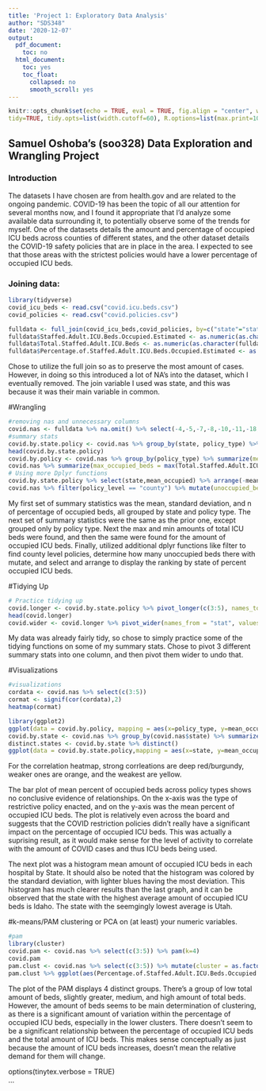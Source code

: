 ```yaml
---
title: 'Project 1: Exploratory Data Analysis'
author: "SDS348"
date: '2020-12-07'
output:
  pdf_document:
    toc: no
  html_document:
    toc: yes
    toc_float:
      collapsed: no
      smooth_scroll: yes
---
```


```r
knitr::opts_chunk$set(echo = TRUE, eval = TRUE, fig.align = "center", warning = F, message = F,
tidy=TRUE, tidy.opts=list(width.cutoff=60), R.options=list(max.print=100))
```

## Samuel Oshoba's (soo328) Data Exploration and Wrangling Project

### Introduction
The datasets I have chosen are from health.gov and are related to the ongoing pandemic. COVID-19 has been the topic of all our attention for several months now, and I found it appropriate that I'd analyze some available data surrounding it, to potentially observe some of the trends for myself. One of the datasets details the amount and percentage of occupied ICU beds across counties of different states, and the other dataset details the COVID-19 safety policies that are in place in the area. I expected to see that those areas with the strictest policies would have a lower percentage of occupied ICU beds. 

### Joining data:
```r
library(tidyverse)
covid_icu_beds <- read.csv("covid.icu.beds.csv")
covid_policies <- read.csv("covid.policies.csv")

fulldata <- full_join(covid_icu_beds,covid_policies, by=c("state"="state_id"))
fulldata$Staffed.Adult.ICU.Beds.Occupied.Estimated <- as.numeric(as.character(fulldata$Staffed.Adult.ICU.Beds.Occupied.Estimated))
fulldata$Total.Staffed.Adult.ICU.Beds <- as.numeric(as.character(fulldata$Total.Staffed.Adult.ICU.Beds))
fulldata$Percentage.of.Staffed.Adult.ICU.Beds.Occupied.Estimated <- as.numeric(as.character(fulldata$Percentage.of.Staffed.Adult.ICU.Beds.Occupied.Estimated))
```
Chose to utilize the full join so as to preserve the most amount of cases. However, in doing so this introduced a lot of NA's into the dataset, which I eventually removed. The join variable I used was state, and this was because it was their main variable in common.

#Wrangling
```r
#removing nas and unnecessary columns
covid.nas <- fulldata %>% na.omit() %>% select(-4,-5,-7,-8,-10,-11,-18,-19)
#summary stats
covid.by.state.policy <- covid.nas %>% group_by(state, policy_type) %>% summarize(mean_occupied = mean(Percentage.of.Staffed.Adult.ICU.Beds.Occupied.Estimated), sd_occupied = sd(Percentage.of.Staffed.Adult.ICU.Beds.Occupied.Estimated), n_occupied = n())
head(covid.by.state.policy)
covid.by.policy <- covid.nas %>% group_by(policy_type) %>% summarize(mean_occupied= mean(Percentage.of.Staffed.Adult.ICU.Beds.Occupied.Estimated), sd_occupied = sd(Percentage.of.Staffed.Adult.ICU.Beds.Occupied.Estimated), n_occupied = n(), max(mean_occupied), min(mean_occupied))
covid.nas %>% summarize(max_occupied_beds = max(Total.Staffed.Adult.ICU.Beds), min_occupied_beds = min(Total.Staffed.Adult.ICU.Beds))
# Using more Dplyr functions
covid.by.state.policy %>% select(state,mean_occupied) %>% arrange(-mean_occupied)
covid.nas %>% filter(policy_level == "county") %>% mutate(unoccupied_beds = Total.Staffed.Adult.ICU.Beds - Staffed.Adult.ICU.Beds.Occupied.Estimated) %>% select(state,Staffed.Adult.ICU.Beds.Occupied.Estimated,policy_type,unoccupied_beds)
```
My first set of summary statistics was the mean, standard deviation, and n of percentage of occupied beds, all grouped by state and policy type. The next set of summary statistics were the same as the prior one, except grouped only by policy type. Next the max and min amounts of total ICU beds were found, and then the same were found for the amount of occupied ICU beds. Finally, utilized additional dplyr functions like filter to find county level policies, determine how many unoccupied beds there with mutate, and select and arrange to display the ranking by state of percent occupied ICU beds.  

#Tidying Up
```r
# Practice tidying up
covid.longer <- covid.by.state.policy %>% pivot_longer(c(3:5), names_to= "stat", values_to="value")
head(covid.longer)
covid.wider <- covid.longer %>% pivot_wider(names_from = "stat", values_from = "value")
```
My data was already fairly tidy, so chose to simply practice some of the tidying functions on some of my summary stats. Chose to pivot 3 different summary stats into one column, and then pivot them wider to undo that.


#Visualizations    
```r
#visualizations
cordata <- covid.nas %>% select(c(3:5))
cormat <- signif(cor(cordata),2)
heatmap(cormat)

library(ggplot2)
ggplot(data = covid.by.policy, mapping = aes(x=policy_type, y=mean_occupied, fill=n_occupied)) + geom_bar(stat = 'summary') + labs(title = "Mean percent of occupied beds by Policy type", x = "Policy Type"  ,y = "Mean percent of occupied beds") + theme(axis.text.x = element_text(angle = 90, vjust = 0.5, hjust=1)) + scale_y_continuous("Mean percent of occupied beds", breaks=seq(0,60, by=5))
covid.by.state <- covid.nas %>% group_by(covid.nas$state) %>% summarize(mean_occupied= mean(Percentage.of.Staffed.Adult.ICU.Beds.Occupied.Estimated), sd_occupied = sd(Percentage.of.Staffed.Adult.ICU.Beds.Occupied.Estimated), n_occupied = n(), max(mean_occupied), min(mean_occupied))
distinct.states <- covid.by.state %>% distinct()
ggplot(data = covid.by.state.policy,mapping = aes(x=state, y=mean_occupied, fill=sd_occupied)) + geom_histogram(stat = "identity") + theme(axis.text.x = element_text(angle = 30, vjust = 0.5, hjust=1)) + labs(title = "Mean number of occupied beds by State", x = "State"  ,y = "Mean number of occupied beds")
```
  
For the correlation heatmap, strong corrleations are deep red/burgundy, weaker ones are orange, and the weakest are yellow. 

The bar plot of mean percent of occupied beds across policy types shows no conclusive evidence of relationships. On the x-axis was the type of restrictive policy enacted, and on the y-axis was the mean percent of occupied ICU beds. The plot is relatively even across the board and suggests that the COVID restriction policies didn't really have a significant impact on the percentage of occupied ICU beds. This was actually a suprising result, as it would make sense for the level of activity to correlate with the amount of COVID cases and thus ICU beds being used.  

The next plot was a histogram mean amount of occupied ICU beds in each hospital by State. It should also be noted that the histogram was colored by the standard deviation, with lighter blues having the most deviation. This histogram has much clearer results than the last graph, and it can be observed that the state with the highest average amount of occupied ICU beds is Idaho. The state with the seemgingly lowest average is Utah.
    
#k-means/PAM clustering or PCA on (at least) your numeric variables.

```r
#pam
library(cluster)
covid.pam <- covid.nas %>% select(c(3:5)) %>% pam(k=4)
covid.pam
pam.clust <- covid.nas %>% select(c(3:5)) %>% mutate(cluster = as.factor(covid.pam$clustering))
pam.clust %>% ggplot(aes(Percentage.of.Staffed.Adult.ICU.Beds.Occupied.Estimated,`Total.Staffed.Adult.ICU.Beds`,color= cluster)) + geom_point()
```
The plot of the PAM displays 4 distinct groups. There's a group of low total amount of beds, slightly greater, medium, and high amount of total beds. However, the amount of beds seems to be main determination of clustering, as there is a significant amount of variation within the percentage of occupied ICU beds, especially in the lower clusters. There doesn't seem to be a significant relationship between the percentage of occupied ICU beds and the total amount of ICU beds. This makes sense conceptually as just because the amount of ICU beds increases, doesn't mean the relative demand for them will change.

<P style="page-break-before: always">
\newpage
options(tinytex.verbose = TRUE)   
...





